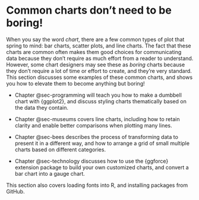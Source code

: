 # Common charts don't need to be boring! {#sec-common-intro .unnumbered}

When you say the word *chart*, there are a few common types of plot that spring to mind: bar charts, scatter plots, and line charts. The fact that these charts are common often makes them good choices for communicating data because they don't require as much effort from a reader to understand. However, some chart designers may see these as *boring* charts because they don't require a lot of time or effort to create, and they're very standard. This section discusses some examples of these common charts, and shows you how to elevate them to become anything but boring!

* [Chapter]{.content-visible when-format="html"} @sec-programming will teach you how to make a dumbbell chart with {ggplot2}, and discuss styling charts thematically based on the data they contain.

* [Chapter]{.content-visible when-format="html"} @sec-museums covers line charts, including how to retain clarity and enable better comparisons when plotting many lines.

* [Chapter]{.content-visible when-format="html"} @sec-bees describes the process of transforming data to present it in a different way, and how to arrange a grid of small multiple charts based on different categories.

* [Chapter]{.content-visible when-format="html"} @sec-technology discusses how to use the {ggforce} extension package to build your own customized charts, and convert a bar chart into a gauge chart. 

This section also covers loading fonts into R, and installing packages from GitHub. 